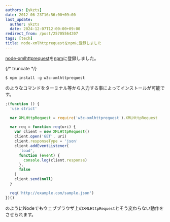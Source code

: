 ```yaml
---
authors: [ykzts]
date: 2012-06-23T16:56:00+09:00
last_update:
  author: ykzts
  date: 2024-12-07T12:00:00+09:00
redirect_from: /post/25705564207
tags: [tech]
title: node-xmlhttprequestをnpmに登録しました
---
```


[node-xmlhttprequest](https://github.com/ykzts/node-xmlhttprequest)を[npm](http://npmjs.org/)に登録しました。

{/* truncate */}

```console
$ npm install -g w3c-xmlhttprequest
```

のようなコマンドをターミナル等から入力する事によってインストールが可能です。

```javascript
;(function () {
  'use strict'

  var XMLHttpRequest = require('w3c-xmlhttprequest').XMLHttpRequest

  var req = function req(uri) {
    var client = new XMLHttpRequest()
    client.open('GET', uri)
    client.responseType = 'json'
    client.addEventListener(
      'load',
      function (event) {
        console.log(client.response)
      },
      false
    )
    client.send(null)
  }

  req('http://example.com/sample.json')
})()
```

のようにNodeでもウェブブラウザ上の`XMLHttpRequest`とそう変わらない動作をさせられます。
